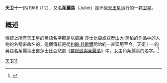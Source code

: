 '''天卫十一'''(S/1986 U 2），又名'''茱麗葉'''（Juliet）是环绕[[天王星|天王星]]运行的一颗[[卫星|卫星]]。

== 概述 ==
傳統上所有天王星的英語名字都是以[[威廉·莎士比亞|威廉·莎士比亞]]或[[亞歷山大·蒲柏|亞歷山大·蒲柏]]的作品中的人物的名稱來命名的，這個傳統是從[[約翰·赫歇爾|約翰·赫歇爾]]開始的一直延用至今。天衛十一的英語名茱麗葉出自莎士比亞悲劇《[[羅密歐與茱麗葉|羅密歐與茱麗葉]]》中，女主角茱麗葉的名字。<ref>{{Cite web |url=https://planetarynames.wr.usgs.gov/Page/Planets#UranianSystem |title=存档副本 |access-date=2017-03-11 |archive-date=2012-01-24 |archive-url=https://www.webcitation.org/64vZNw3k6?url=https://planetarynames.wr.usgs.gov/Page/Planets#UranianSystem |dead-url=no }}</ref>
{{天王星卫星}}

{{衛星小作品}} 

[[Category:天王星的卫星|天卫11]]